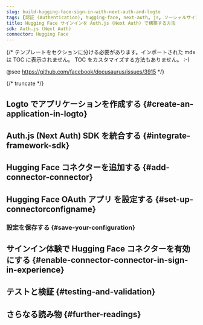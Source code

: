 ```yaml
---
slug: build-hugging-face-sign-in-with-next-auth-and-logto
tags: [認証 (Authentication), hugging-face, next-auth, js, ソーシャルサインイン, サインイン, ログイン]
title: Hugging Face サインインを Auth.js (Next Auth) で構築する方法
sdk: Auth.js (Next Auth)
connector: Hugging Face
---
```


{/*
  テンプレートをセクションに分ける必要があります。インポートされた mdx は TOC に表示されません。
  TOC をカスタマイズする方法もありません。 :-)

  @see https://github.com/facebook/docusaurus/issues/3915
*/}




{/* truncate */}

<Intro connector={connector} sdk="Auth.js (Next Auth)" link="https://authjs.dev/" />

## Logto でアプリケーションを作成する \{#create-an-application-in-logto}

<CreateApplication type="従来型 Web" framework="Auth.js (Next Auth)" />

## Auth.js (Next Auth) SDK を統合する \{#integrate-framework-sdk}

<IntegrateSdk />

## Hugging Face コネクターを追加する \{#add-connector-connector}

<AddSocialConnector connector={connector} framework="Auth.js (Next Auth)" />

## Hugging Face OAuth アプリ を設定する \{#set-up-connectorconfigname}

<ConnectorGuide />

### 設定を保存する \{#save-your-configuration}

<SaveYourConfiguration connector={connector} />

## サインイン体験で Hugging Face コネクターを有効にする \{#enable-connector-connector-in-sign-in-experience}

<EnableSocialConnector connector={connector} />

## テストと検証 \{#testing-and-validation}

<TestingAndValidation connector={connector} sdk="Auth.js (Next Auth)" />

## さらなる読み物 \{#further-readings}

<FurtherReadings />
